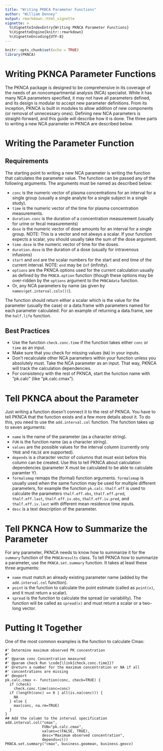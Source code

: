 ```yaml
---
title: "Writing PKNCA Parameter Functions"
author: "William Denney"
output: rmarkdown::html_vignette
vignette: >
  %\VignetteIndexEntry{Writing PKNCA Parameter Functions}
  %\VignetteEngine{knitr::rmarkdown}
  %\VignetteEncoding{UTF-8}
---
```


```r
knitr::opts_chunk$set(echo = TRUE)
library(PKNCA)
```

# Writing PKNCA Parameter Functions

The PKNCA package is designed to be comprehensive in its coverage of the needs of an noncompartmental analysis (NCA) specialist.  While it has many NCA parameters specified, it may not have all parameters defined, and its design is modular to accept new parameter definitions.  From its inception, PKNCA is built in modules to allow addition of new components (or removal of unnecessary ones).  Defining new NCA parameters is straight-forward, and this guide will describe how it is done.  The three parts to writing a new NCA parameter in PKNCA are described below.

# Writing the Parameter Function

## Requirements

The starting point to writing a new NCA parameter is writing the function that calculates the parameter value.  The function can be passed any of the following arguments.  The arguments must be named as described below:

* `conc` is the numeric vector of plasma concentrations for an interval for a single group (usually a single analyte for a single subject in a single study).
* `time` is the numeric vector of the time for plasma concentration measurements.
* `duration.conc` is the duration of a concentration measurement (usually for urine or fecal measurements)
* `dose` is the numeric vector of dose amounts for an interval for a single group.  NOTE: This is a vector and not always a scalar.  If your function expects a scalar, you should usually take the sum of the dose argument.
* `time.dose` is the numeric vector of time for the doses.
* `duration.dose` is the duration of a dose (usually for intravenous infusions)
* `start` and `end` are the scalar numbers for the start and end time of the current interval.  NOTE: `end` may be `Inf` (infinity).
* `options` are the PKNCA options used for the current calculation usually as defined by the `PKNCA.option` function (though these options may be over-ridden by the `options` argument to the `PKNCAdata` function.
* Or, any NCA parameters by name (as given by `names(get.interval.cols())`).

The function should return either a scalar which is the value for the parameter (usually the case) or a data.frame with parameters named for each parameter calculated.  For an example of returning a data.frame, see the `half.life` function.

## Best Practices

* Use the function `check.conc.time` if the function takes either `conc` or `time` as an input.
* Make sure that you check for missing values (`NA`) in your inputs.
* Don't recalculate other NCA parameters within your function unless you absolutely must.  Take the NCA parameter as an input.  That way, PKNCA will track the calculation dependencies.
* For consistency with the rest of PKNCA, start the function name with "pk.calc" (like "pk.calc.cmax").

# Tell PKNCA about the Parameter

Just writing a function doesn't connect it to the rest of PKNCA.  You have to tell PKNCA that the function exists and a few more details about it.  To do this, you need to use the `add.interval.col` function.  The function takes up to seven arguments:

* `name` is the name of the parameter (as a character string).
* `FUN` is the function name (as a character string).
* `values` are the possible values for the interval column (currently only `TRUE` and `FALSE` are supported).
* `depends` is a character vector of columns that must exist before this column can be created.  Use this to tell PKNCA about calculation dependencies (parameter X must be calculated to be able to calculate paramter Y).
* `formalsmap` remaps the (formal) function arguments.  `formalsmap` is usually used when the same function may be used for multiple different parameters, for example the function `pk.calc.thalf.eff` is used to calculate the parameters `thalf.eff.obs`, `thalf.eff.pred`, `thalf.eff.last`, `thalf.eff.iv.obs`, `thalf.eff.iv.pred`, and `thalf.eff.iv.last` with different mean residence time inputs.
* `desc` is a text description of the parameter.

# Tell PKNCA How to Summarize the Parameter

For any parameter, PKNCA needs to know how to summarize it for the `summary` function of the `PKNCAresults` class.  To tell PKNCA how to summarize a parameter, use the `PKNCA.set.summary` function.  It takes at least these three arguments:

* `name` must match an already existing parameter name (added by the `add.interval.col` function).
* `point` is the function to calculate the point estimate (called as `point(x)`, and it must return a scalar).
* `spread` is the function to calculate the spread (or variability).  The function will be called as `spread(x)` and must return a scalar or a two-long vector.

# Putting It Together

One of the most common examples is the function to calculate Cmax:

    #' Determine maximum observed PK concentration
    #'
    #' @param conc Concentration measured
    #' @param check Run \code{\link{check.conc.time}}?
    #' @return a number for the maximum concentration or NA if all
    #' concentrations are missing
    #' @export
    pk.calc.cmax <- function(conc, check=TRUE) {
      if (check)
        check.conc.time(conc=conc)
      if (length(conc) == 0 | all(is.na(conc))) {
        NA
      } else {
        max(conc, na.rm=TRUE)
      }
    }
    ## Add the column to the interval specification
    add.interval.col("cmax",
                     FUN="pk.calc.cmax",
                     values=c(FALSE, TRUE),
                     desc="Maximum observed concentration",
                     depends=c())
    PKNCA.set.summary("cmax", business.geomean, business.geocv)
